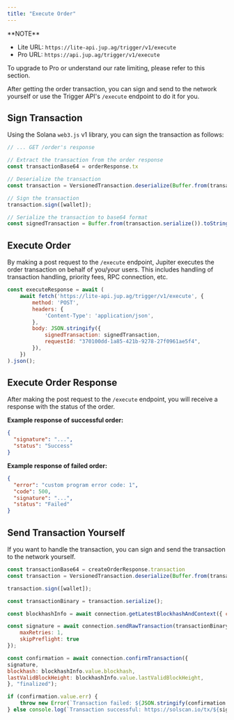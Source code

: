 ```yaml
---
title: "Execute Order"
---
```


<Info>
  **NOTE**

  * Lite URL: `https://lite-api.jup.ag/trigger/v1/execute`
  * Pro URL: `https://api.jup.ag/trigger/v1/execute`

  To upgrade to Pro or understand our rate limiting, please refer to this section.

  <CardGroup>
    <Card title="API Key Setup" href="/portal/setup" icon="key" horizontal/>
    <Card title="API Rate Limit" href="/portal/rate-limit" icon="gauge" horizontal/>
  </CardGroup>
</Info>

After getting the order transaction, you can sign and send to the network yourself or use the Trigger API's `/execute` endpoint to do it for you.

## Sign Transaction

Using the Solana `web3.js` v1 library, you can sign the transaction as follows:

```js
// ... GET /order's response

// Extract the transaction from the order response
const transactionBase64 = orderResponse.tx

// Deserialize the transaction
const transaction = VersionedTransaction.deserialize(Buffer.from(transactionBase64, 'base64'));

// Sign the transaction
transaction.sign([wallet]);

// Serialize the transaction to base64 format
const signedTransaction = Buffer.from(transaction.serialize()).toString('base64');
```

## Execute Order

By making a post request to the `/execute` endpoint, Jupiter executes the order transaction on behalf of you/your users. This includes handling of transaction handling, priority fees, RPC connection, etc.

```js
const executeResponse = await (
    await fetch('https://lite-api.jup.ag/trigger/v1/execute', {
        method: 'POST',
        headers: {
            'Content-Type': 'application/json',
        },
        body: JSON.stringify({
            signedTransaction: signedTransaction,
            requestId: "370100dd-1a85-421b-9278-27f0961ae5f4",
        }),
    })
).json();
```

## Execute Order Response

After making the post request to the `/execute` endpoint, you will receive a response with the status of the order.

**Example response of successful order:**

```json
{
  "signature": "...",
  "status": "Success"
}
```

**Example response of failed order:**

```json
{
  "error": "custom program error code: 1",
  "code": 500,
  "signature": "...",
  "status": "Failed"
}
```

## Send Transaction Yourself

If you want to handle the transaction, you can sign and send the transaction to the network yourself.

```js expandable
const transactionBase64 = createOrderResponse.transaction
const transaction = VersionedTransaction.deserialize(Buffer.from(transactionBase64, 'base64'));

transaction.sign([wallet]);

const transactionBinary = transaction.serialize();

const blockhashInfo = await connection.getLatestBlockhashAndContext({ commitment: "finalized" });

const signature = await connection.sendRawTransaction(transactionBinary, {
    maxRetries: 1,
    skipPreflight: true
});

const confirmation = await connection.confirmTransaction({
signature,
blockhash: blockhashInfo.value.blockhash,
lastValidBlockHeight: blockhashInfo.value.lastValidBlockHeight,
}, "finalized");

if (confirmation.value.err) {
    throw new Error(`Transaction failed: ${JSON.stringify(confirmation.value.err)}\n\nhttps://solscan.io/tx/${signature}`);
} else console.log(`Transaction successful: https://solscan.io/tx/${signature}`);
```
